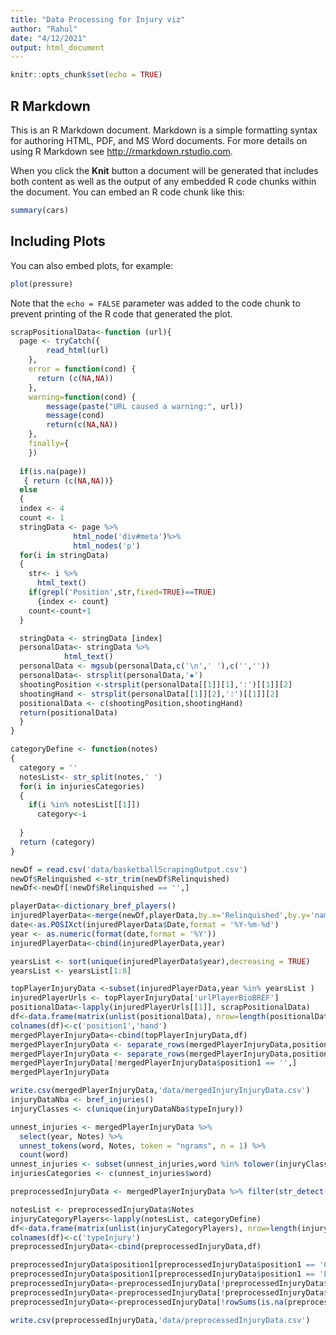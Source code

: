 ```yaml
---
title: "Data Processing for Injury viz"
author: "Rahul"
date: "4/12/2021"
output: html_document
---
```


```r
knitr::opts_chunk$set(echo = TRUE)
```

## R Markdown

This is an R Markdown document. Markdown is a simple formatting syntax for authoring HTML, PDF, and MS Word documents. For more details on using R Markdown see <http://rmarkdown.rstudio.com>.

When you click the **Knit** button a document will be generated that includes both content as well as the output of any embedded R code chunks within the document. You can embed an R code chunk like this:

```r
summary(cars)
```

## Including Plots

You can also embed plots, for example:

```r
plot(pressure)
```

Note that the `echo = FALSE` parameter was added to the code chunk to prevent printing of the R code that generated the plot.


```r
scrapPositionalData<-function (url){
  page <- tryCatch({ 
        read_html(url)
    },
    error = function(cond) {
      return (c(NA,NA))
    },
    warning=function(cond) {
        message(paste("URL caused a warning:", url))
        message(cond)
        return(c(NA,NA))
    },
    finally={
    })
  
  if(is.na(page))
   { return (c(NA,NA))}
  else
  {
  index <- 4
  count <- 1
  stringData <- page %>%
              html_node('div#meta')%>%
              html_nodes('p')
  for(i in stringData)
  {
    str<- i %>%
      html_text()
    if(grepl('Position',str,fixed=TRUE)==TRUE)
      {index <- count}
    count<-count+1
  }

  stringData <- stringData [index]
  personalData<- stringData %>%
            html_text()
  personalData <- mgsub(personalData,c('\n',' '),c('',''))
  personalData<- strsplit(personalData,'▪')
  shootingPosition <-strsplit(personalData[[1]][1],':')[[1]][2]
  shootingHand <- strsplit(personalData[[1]][2],':')[[1]][2]
  positionalData <- c(shootingPosition,shootingHand)
  return(positionalData)
  }
}
```


```r
categoryDefine <- function(notes)
{
  category = ''
  notesList<- str_split(notes,' ')
  for(i in injuriesCategories)
  {
    if(i %in% notesList[[1]])
      category<-i
    
  }
  return (category)
}

```


```r
newDf = read.csv('data/basketballScrapingOutput.csv')
newDf$Relinquished <-str_trim(newDf$Relinquished)
newDf<-newDf[!newDf$Relinquished == '',]
```

```r
playerData<-dictionary_bref_players()
injuredPlayerData<-merge(newDf,playerData,by.x='Relinquished',by.y='namePlayerBREF')
date<-as.POSIXct(injuredPlayerData$Date,format = '%Y-%m-%d')
year <- as.numeric(format(date,format = '%Y'))
injuredPlayerData<-cbind(injuredPlayerData,year)
```

```r
yearsList <- sort(unique(injuredPlayerData$year),decreasing = TRUE)
yearsList <- yearsList[1:8]
```

```r
topPlayerInjuryData <-subset(injuredPlayerData,year %in% yearsList )
injuredPlayerUrls <- topPlayerInjuryData['urlPlayerBioBREF']
positionalData<-lapply(injuredPlayerUrls[[1]], scrapPositionalData)
df<-data.frame(matrix(unlist(positionalData), nrow=length(positionalData), byrow=TRUE))
colnames(df)<-c('position1','hand')
mergedPlayerInjuryData<-cbind(topPlayerInjuryData,df)
mergedPlayerInjuryData <- separate_rows(mergedPlayerInjuryData,position1,sep="and")
mergedPlayerInjuryData <- separate_rows(mergedPlayerInjuryData,position1,sep=",")
mergedPlayerInjuryData[!mergedPlayerInjuryData$position1 == '',]
mergedPlayerInjuryData
```
```r
write.csv(mergedPlayerInjuryData,'data/mergedInjuryInjuryData.csv')
injuryDataNba <- bref_injuries()
injuryClasses <- c(unique(injuryDataNba$typeInjury))
```

```r
unnest_injuries <- mergedPlayerInjuryData %>%
  select(year, Notes) %>%
  unnest_tokens(word, Notes, token = "ngrams", n = 1) %>%
  count(word) 
unnest_injuries <- subset(unnest_injuries,word %in% tolower(injuryClasses))
injuriesCategories <- c(unnest_injuries$word)

```

```r
preprocessedInjuryData <- mergedPlayerInjuryData %>% filter(str_detect(tolower(Notes), paste(injuriesCategories, collapse = "|")))
```

```r
notesList <- preprocessedInjuryData$Notes
injuryCategoryPlayers<-lapply(notesList, categoryDefine)
df<-data.frame(matrix(unlist(injuryCategoryPlayers), nrow=length(injuryCategoryPlayers), byrow=TRUE))
colnames(df)<-c('typeInjury')
preprocessedInjuryData<-cbind(preprocessedInjuryData,df)
```

```r
preprocessedInjuryData$position1[preprocessedInjuryData$position1 == 'Guard'] <- 'PointGuard'
preprocessedInjuryData$position1[preprocessedInjuryData$position1 == 'Forward'] <- 'SmallForward'
preprocessedInjuryData<-preprocessedInjuryData[!preprocessedInjuryData$Relinquished == '',]
preprocessedInjuryData<-preprocessedInjuryData[!preprocessedInjuryData$position1 == '',]
preprocessedInjuryData<-preprocessedInjuryData[!rowSums(is.na(preprocessedInjuryData)) == ncol(preprocessedInjuryData),]
```

```r
write.csv(preprocessedInjuryData,'data/preprocessedInjuryData.csv')
```

